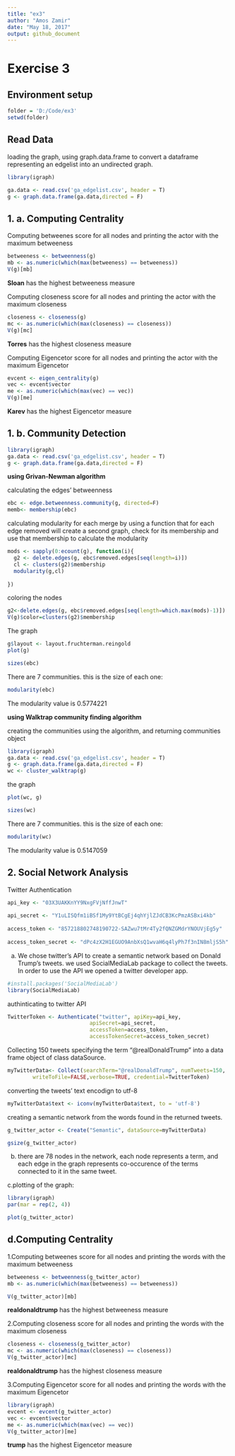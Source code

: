 ---
title: "ex3"
author: "Amos Zamir"
date: "May 18, 2017"
output: github_document
---

# Exercise 3
## Environment setup


```{r}
folder = 'D:/Code/ex3'
setwd(folder)

```
## Read Data
 loading the graph, using graph.data.frame to convert a dataframe representing an edgelist into an undirected graph.
```{r}
library(igraph)

ga.data <- read.csv('ga_edgelist.csv', header = T)
g <- graph.data.frame(ga.data,directed = F)
```

## 1. a. Computing Centrality

Computing betweenes score for all nodes and printing the actor with the maximum betweeness

```{r}
betweeness <- betweenness(g)
mb <- as.numeric(which(max(betweeness) == betweeness))
V(g)[mb]
```
**Sloan** has the highest betweeness measure 

Computing closeness score for all nodes and printing the actor with the maximum closeness

```{r}
closeness <- closeness(g)
mc <- as.numeric(which(max(closeness) == closeness))
V(g)[mc]
```

**Torres** has the highest closeness measure 

Computing	Eigencetor score for all nodes and printing the actor with the maximum	Eigencetor

```{r}
evcent <- eigen_centrality(g)
vec <- evcent$vector
me <- as.numeric(which(max(vec) == vec))
V(g)[me]
```

**Karev** has the highest Eigencetor measure 

## 1. b. Community Detection

```{r}
library(igraph)
ga.data <- read.csv('ga_edgelist.csv', header = T)
g <- graph.data.frame(ga.data,directed = F)
```
 
**using Grivan-Newman algorithm**

calculating the edges' betweenness
```{r}
ebc <- edge.betweenness.community(g, directed=F)
memb<- membership(ebc)
```

calculating modularity for each merge by using a function that for each edge
 removed will create a second graph, check for its membership and use
 that membership to calculate the modularity 
```{r}
mods <- sapply(0:ecount(g), function(i){
  g2 <- delete.edges(g, ebc$removed.edges[seq(length=i)])
  cl <- clusters(g2)$membership
  modularity(g,cl)
  
})
```
coloring the nodes

```{r}
g2<-delete.edges(g, ebc$removed.edges[seq(length=which.max(mods)-1)])
V(g)$color=clusters(g2)$membership

```

 
The graph
```{r}
g$layout <- layout.fruchterman.reingold
plot(g)
```

```{r}
sizes(ebc)
```
There are 7 communities. this is the size of each one:

```{r}
modularity(ebc)
```
The modularity value is 0.5774221


**using Walktrap community finding algorithm**

creating the communities using the algorithm, and returning communities object
```{r}
library(igraph)
ga.data <- read.csv('ga_edgelist.csv', header = T)
g <- graph.data.frame(ga.data,directed = F)
wc <- cluster_walktrap(g)
```
the graph
```{r}
plot(wc, g)
```

```{r}
sizes(wc)
```
There are 7 communities. this is the size of each one:

```{r}
modularity(wc)
```
The modularity value is 0.5147059





## 2. Social Network Analysis
Twitter Authentication

```{r}
api_key <- "03X3UAKKnYY9NxgFVjNffJnwT"
 
api_secret <- "Y1uLISQfm1iBSf1My9YtBCgEj4qhYjlZJdCB3KcPmzASBxi4kb"
 
access_token <- "857218802748190722-SAZwu7tMr4Ty2fQNZGMdrYNOUVjEg5y"
 
access_token_secret <- "dPc4zX2H1EGUO9AnbXsQ1wvaH6q4lyPh7f3nIN8mljS5h"
```


a. We chose twitter's API to create a semantic network based on Donald Trump's tweets. we used SocialMediaLab package to collect the tweets. In order to use the API we opened a twitter developer app. 
```{r}
#install.packages('SocialMediaLab')
library(SocialMediaLab)
```
authinticating to twitter API
```{r}
TwitterToken <- Authenticate("twitter", apiKey=api_key, 
                          apiSecret=api_secret,
                          accessToken=access_token, 
                          accessTokenSecret=access_token_secret)
```
Collecting 150 tweets specifying the term "@realDonaldTrump" into a data frame object of class dataSource. 
```{r}
myTwitterData<- Collect(searchTerm="@realDonaldTrump", numTweets=150, 
        writeToFile=FALSE,verbose=TRUE, credential=TwitterToken)
```

converting the tweets' text encodign to utf-8 
```{r}

myTwitterData$text <- iconv(myTwitterData$text, to = 'utf-8')
```
creating a semantic network from the words found in the returned tweets.
```{r}
g_twitter_actor <- Create("Semantic", dataSource=myTwitterData)

gsize(g_twitter_actor)
```

b. there are 78 nodes in the network, each node represents a term, and each edge in the graph represents co-occurence of the terms connected to it in the same tweet.

c.plotting of the graph:
```{r}

library(igraph)
par(mar = rep(2, 4))

plot(g_twitter_actor)
```


## d.Computing Centrality

1.Computing betweenes score for all nodes and printing the words with the maximum betweeness

```{r}
betweeness <- betweenness(g_twitter_actor)
mb <- as.numeric(which(max(betweeness) == betweeness))

V(g_twitter_actor)[mb]
```
**realdonaldtrump** has the highest betweeness measure 

2.Computing closeness score for all nodes and printing the words with the maximum closeness

```{r}
closeness <- closeness(g_twitter_actor)
mc <- as.numeric(which(max(closeness) == closeness))
V(g_twitter_actor)[mc]
```

**realdonaldtrump** has the highest closeness measure 

3.Computing	Eigencetor score for all nodes and printing the words with the maximum	Eigencetor

```{r}
library(igraph)
evcent <- evcent(g_twitter_actor)
vec <- evcent$vector
me <- as.numeric(which(max(vec) == vec))
V(g_twitter_actor)[me]
```

**trump** has the highest Eigencetor measure 



